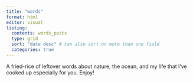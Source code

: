 ```yaml
---
title: "words"
format: html
editor: visual
listing: 
  contents: words_posts
  type: grid 
  sort: "date desc" # can also sort on more than one field
  categories: true
---
```


A fried-rice of leftover words about nature, the ocean, and my life that I've cooked up especially for you. Enjoy!
